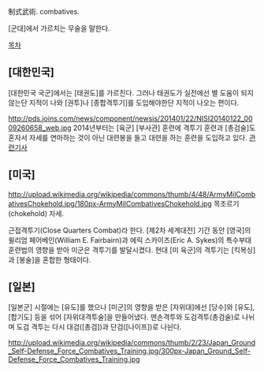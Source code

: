 制式武術. combatives.

[군대]에서 가르치는 무술을 말한다.

[[목차]]
== [대한민국] == 
[대한민국 국군]에서는 [태권도]를 가르친다. 그러나 태권도가 실전에선 별 도움이 되지 않는단 지적이 나와 [권투]나 [종합격투기]를 도입해야한단 지적이 나오는 편이다. 

http://pds.joins.com/news/component/newsis/201401/22/NISI20140122_0009260658_web.jpg
2014년부터는 [육군] [부사관] 훈련에 격투기 훈련과 [총검술]도 혼자서 자세를 연마하는 것이 아닌 대련봉을 들고 대련을 하는 훈련을 도입하고 있다. [http://news.kbs.co.kr/news/NewsView.do?SEARCH_NEWS_CODE=2797258&ref=A 관련기사]
== [미국] ==
http://upload.wikimedia.org/wikipedia/commons/thumb/4/48/ArmyMilCombativesChokehold.jpg/180px-ArmyMilCombativesChokehold.jpg
목조르기(chokehold) 자세.

근접격투기(Close Quarters Combat)라 한다. [제2차 세계대전] 기간 동안 [영국]의 윌리엄 페어베인(William E. Fairbairn)과 에릭 스카이즈(Eric A. Sykes)의 특수부대 훈련법의 영향을 받아 미군은 격투기를 발달시켰다. 현대 [미 육군]의 격투기는 [킥복싱]과 [봉술]을 혼합한 형태이다.
== [일본] ==
[일본군] 시절에는 [유도]를 했으나 [미군]의 영향을 받은 [자위대]에선 [당수]와 [유도], [합기도] 등을 섞어 [자위대격투술]을 만들어냈다. 맨손격투와 도검격투(총검술)로 나뉘며 도검 격투는 다시 대검([총검])과 단검([나이프])로 나뉜다.

http://upload.wikimedia.org/wikipedia/commons/thumb/2/23/Japan_Ground_Self-Defense_Force_Combatives_Training.jpg/300px-Japan_Ground_Self-Defense_Force_Combatives_Training.jpg
